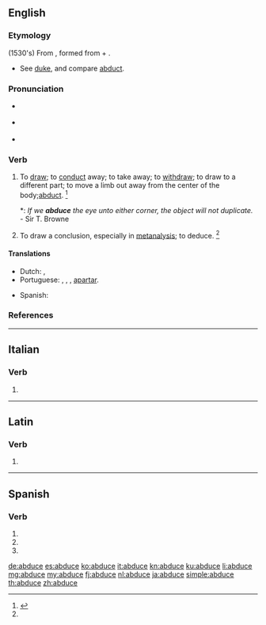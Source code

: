 ==English==

===Etymology===
{{PIE root|en|dewk}}
(1530's) From {{etyl|la|en}} {{m|la|abdūcō||lead away}}, formed from {{m|la|ab||from, away from}} + {{m|la|dūcō||lead}}.
* See [[duke]], and compare [[abduct]].

===Pronunciation===
* {{a|RP}} {{IPA|/əb.ˈdjuːs/|lang=en}}
* {{a|US}} {{IPA|/æb.ˈdus/|/æb.ˈdjus/|/əb.ˈdus/|/əb.ˈdjus/|lang=en}}
* {{rhymes|uːs|lang=en}}

===Verb===
{{en-verb|abduc}}

# {{lb|en|transitive|obsolete}} To [[draw away|draw]]; to [[conduct]] away; to take away; to [[withdraw]]; to draw to a different part; to move a limb out away from the center of the body;[[abduct]]. {{defdate|Mid 16<sup>th</sup> century.}}<ref name=SOED>{{R:SOED5|page=3}}</ref>
#*: ''If we '''abduce''' the eye unto either corner, the object will not duplicate.'' - Sir T. Browne
# {{lb|en|transitive}} To draw a conclusion, especially in [[metanalysis]]; to deduce. {{defdate|Mid 20<sup>th</sup> century.}}<ref name=SOED/>

====Translations====
{{trans-top|transitive, obsolete: to draw or conduct away; to withdraw; to draw to a different part}}
* Dutch: {{t+|nl|abduceren}}, {{t+|nl|afvoeren}}
* Portuguese: {{t+|pt|abduzir}}, {{t+|pt|retrair}}, {{t+|pt|desviar}}, [[apartar]].
{{trans-mid}}
* Spanish: {{t+|es|abducir}}
{{trans-bottom}}

===References===
<references/>

----

==Italian==

===Verb===
{{head|it|verb form}}

# {{inflection of|abdurre||3|s|pres|indc|lang=it}}

----

==Latin==

===Verb===
{{la-verb-form|abdūce}}

# {{inflection of|abdūcō||2|s|pres|actv|impr|lang=la}}

----

==Spanish==

===Verb===
{{head|es|verb form}}

# {{es-verb form of|ending=ir|mood=imperative|sense=affirmative|pers=2|formal=no|number=singular|abducir}}
# {{es-verb form of|ending=ir|mood=indicative|tense=present|pers=2|formal=yes|number=singular|abducir}}
# {{es-verb form of|ending=ir|mood=indicative|tense=present|pers=3|number=singular|abducir}}

[[de:abduce]]
[[es:abduce]]
[[ko:abduce]]
[[it:abduce]]
[[kn:abduce]]
[[ku:abduce]]
[[li:abduce]]
[[mg:abduce]]
[[my:abduce]]
[[fj:abduce]]
[[nl:abduce]]
[[ja:abduce]]
[[simple:abduce]]
[[th:abduce]]
[[zh:abduce]]